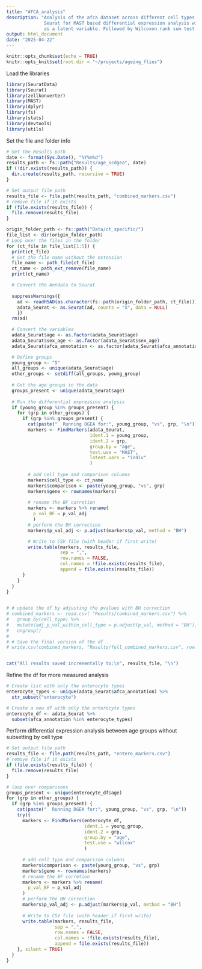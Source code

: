 ```yaml
---
title: "AFCA_analysis"
description: "Analysis of the afca dataset across different cell types and ages using 
              Seurat for MAST based differential expression analysis with the sample (individual fly) 
              as a latent variable. Followed by Wilcoxon rank sum test for solely enterocyte types."
output: html_document
date: "2025-04-22"
---
```


```r
knitr::opts_chunk$set(echo = TRUE)
knitr::opts_knit$set(root.dir = "~/projects/ageing_flies")
```

Load the libraries 
```r
library(SeuratData)
library(Seurat)
library(zellkonverter)
library(MAST)
library(dplyr)
library(fs)
library(stats)
library(devtools)
library(utils)
```

Set the file and folder info
```r
# Set the Results path
date <- format(Sys.Date(), "%Y%m%d")
results_path <- fs::path("Results/age_scdgea", date)
if (!dir.exists(results_path)) {
  dir.create(results_path, recursive = TRUE)
}

# Set output file path
results_file <- file.path(results_path, "combined_markers.csv")
# remove file if it exists
if (file.exists(results_file)) {
  file.remove(results_file)
}
```


```r
origin_folder_path <- fs::path("Data/ct_specific/")
file_list <- dir(origin_folder_path)
# Loop over the files in the folder
for (ct_file in file_list[1:5]) {
  print(ct_file)
  # Get the file name without the extension
  file_name <- path_file(ct_file)
  ct_name <- path_ext_remove(file_name)
  print(ct_name)

  # Convert the Anndata to Seurat
  
  suppressWarnings({
    ad <- readH5AD(as.character(fs::path(origin_folder_path, ct_file)))
    adata_Seurat <- as.Seurat(ad, counts = "X", data = NULL)
    })
  rm(ad)

  # Convert the variables
  adata_Seurat$age <- as.factor(adata_Seurat$age)
  adata_Seurat$sex_age <- as.factor(adata_Seurat$sex_age)
  adata_Seurat$afca_annotation <- as.factor(adata_Seurat$afca_annotation)

  # Define groups
  young_group <- "5"
  all_groups <- unique(adata_Seurat$age)
  other_groups <- setdiff(all_groups, young_group)
  
  # Get the age groups in the data
  groups_present <- unique(adata_Seurat$age)
  
  # Run the differential expression analysis
  if (young_group %in% groups_present) {
    for (grp in other_groups) {
      if (grp %in% groups_present) {
        cat(paste("  Running DGEA for:", young_group, "vs", grp, "\n"))
        markers <- FindMarkers(adata_Seurat,
                               ident.1 = young_group,
                               ident.2 = grp,
                               group.by = "age",
                               test.use = "MAST",
                               latent.vars = "indiv"
                               )
        
        # add cell type and comparison columns
        markers$cell_type <- ct_name
        markers$comparison <- paste(young_group, "vs", grp)
        markers$gene <- rownames(markers)
        
        # rename the BF corretion
        markers <- markers %>% rename(
          p_val_BF = p_val_adj
          )
        # perform the BH correction
        markers$p_val_adj <- p.adjust(markers$p_val, method = "BH")

        # Write to CSV file (with header if first write)
        write.table(markers, results_file,
                    sep = ",",
                    row.names = FALSE,
                    col.names = !file.exists(results_file),
                    append = file.exists(results_file))
      }
    }
  }
}
  

```

```r


# # update the df by adjusting the pvalues with BH correction
# combined_markers <- read.csv( "Results/combined_markers.csv") %>%
#   group_by(cell_type) %>%
#   mutate(adj_p_val_within_cell_type = p.adjust(p_val, method = "BH")) %>%
#   ungroup()
# 
# # Save the final version of the df
# write.csv(combined_markers, "Results/full_combined_markers.csv", row.names = FALSE)


cat("All results saved incrementally to:\n", results_file, "\n")

```


Refine the df for more measured analysis
```r
# Create list with only the enterocyte types
enterocyte_types <- unique(adata_Seurat$afca_annotation) %>% 
  str_subset("enterocyte")

# Create a new df with only the enterocyte types
enterocyte_df <- adata_Seurat %>% 
  subset(afca_annotation %in% enterocyte_types)
```

Perform differential expression analysis between age groups without subsetting by cell type
```r
# Set output file path
results_file <- file.path(results_path, "entero_markers.csv")
# remove file if it exists
if (file.exists(results_file)) {
  file.remove(results_file)
}

# loop over comparisons
groups_present <- unique(enterocyte_df$age)
for (grp in other_groups) {
  if (grp %in% groups_present) {
    cat(paste("  Running DGEA for:", young_group, "vs", grp, "\n"))
    try({
      markers <- FindMarkers(enterocyte_df,
                             ident.1 = young_group,
                             ident.2 = grp,
                             group.by = "age",
                             test.use = "wilcox"
                             )
      
      # add cell type and comparison columns
      markers$comparison <- paste(young_group, "vs", grp)
      markers$gene <- rownames(markers)
      # rename the BF corretion
      markers <- markers %>% rename(
        p_val_BF = p_val_adj
      )
      # perform the BH correction
      markers$p_val_adj <- p.adjust(markers$p_val, method = "BH")
  
      # Write to CSV file (with header if first write)
      write.table(markers, results_file,
                  sep = ",",
                  row.names = FALSE,
                  col.names = !file.exists(results_file),
                  append = file.exists(results_file))
    }, silent = TRUE)
  }
}

```









